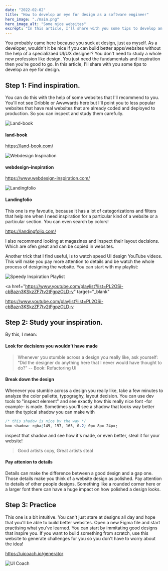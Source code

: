 ```yaml
---
date: "2022-02-02"
title: "How to develop an eye for design as a software engineer"
hero_image: "./main.png"
hero_image_alt: "Some nice websites"
excrept: "In this article, I'll share with you some tips to develop an eye for design"
---
```


You probably came here because you suck at design, just as myself. As a developer, wouldn't it be nice if you can build better apps/websites without the help of a specializaed UI/UX designer? You don't need to study a whole new profession like design. You just need the fundamentals and inspiration then you're good to go. In this article, I'll share with you some tips to develop an eye for design.

## Step 1: Find inspiration.

You can do this with the help of some websites that I'll recommend to you. You'll not see Dribble or Awwwards here but I'll point you to less popular websites that have real websites that are already coded and deployed to production. So you can inspect and study them carefully.

![Land-book](./main.png)

#### land-book

<a href="https://land-book.com/" target="_blank">
  https://land-book.com/
</a>

![Webdesign Inspiration](./webdesign-inspiration.png)

#### webdesign-inspiration

<a href="https://www.webdesign-inspiration.com/" target="_blank">
  https://www.webdesign-inspiration.com/
</a>

![Landingfolio](./landingfolio.png)

#### Landingfolio

This one is my favoutie, because it has a lot of categorizations and filters that help me when I need inspiration for a particular kind of a website or a particular section. You can even search by colors!

<a href="https://landingfolio.com/" target="_blank">
  https://landingfolio.com/
</a>

I also recommend looking at magazines and inspect their layout decisions. Which are ofen great and can be copied in websites.

Another trick that I find useful, is to watch speed UI design YouTube videos. This will make you pay more attention to details and be watch the whole process of designing the website. You can start with my playlist:

![Speedy Inspiration Playlist](./speedy.png)

<a
  href="https://www.youtube.com/playlist?list=PL2OSi-cbBazn3KSkzZF7tv2tFgpzOLD-v"
  target="_blank"
>
  https://www.youtube.com/playlist?list=PL2OSi-cbBazn3KSkzZF7tv2tFgpzOLD-v
</a>

## Step 2: Study your inspiration.

By this, I mean:

#### Look for decisions you wouldn’t have made

> Whenever you stumble across a design you really like, ask yourself: “Did the designer do anything here that I never would have thought to do?”
> -- Book: Refactoring UI

#### Break down the design

Whenever you stumble across a design you really like, take a few minutes to analyze the color pallette, typograghy, layout decision. You can use dev tools to "inspect element" and see exactly how this really nice font -for example- is made. Sometimes you'll see a shadow that looks way better than the typical shadow you can make with

```css
/* this shadow is nice by the way */
box-shadow: rgba(149, 157, 165, 0.2) 0px 8px 24px;
```

inspect that shadow and see how it's made, or even better, steal it for your website!

> Good artists copy, Great artists steal

#### Pay attenion to details

Details can make the difference between a good design and a gap one. Those details make you think of a website design as polished. Pay attention to details of other people designs. Something like a rounded corner here or a larger font there can have a huge impact on how polished a design looks.

## Step 3: Practice

This one is a bit intuitive. You can't just stare at designs all day and hope that you'll be able to build better websites. Open a new Figma file and start practising what you've learned. You can start by immitating good designs that inspire you. If you want to build something from scratch, use this website to generate challenges for you so you don't have to worry about the idea!

<a href="https://uicoach.io/generator" target="_blank">
  https://uicoach.io/generator
</a>

![UI Coach](./generator.png)

